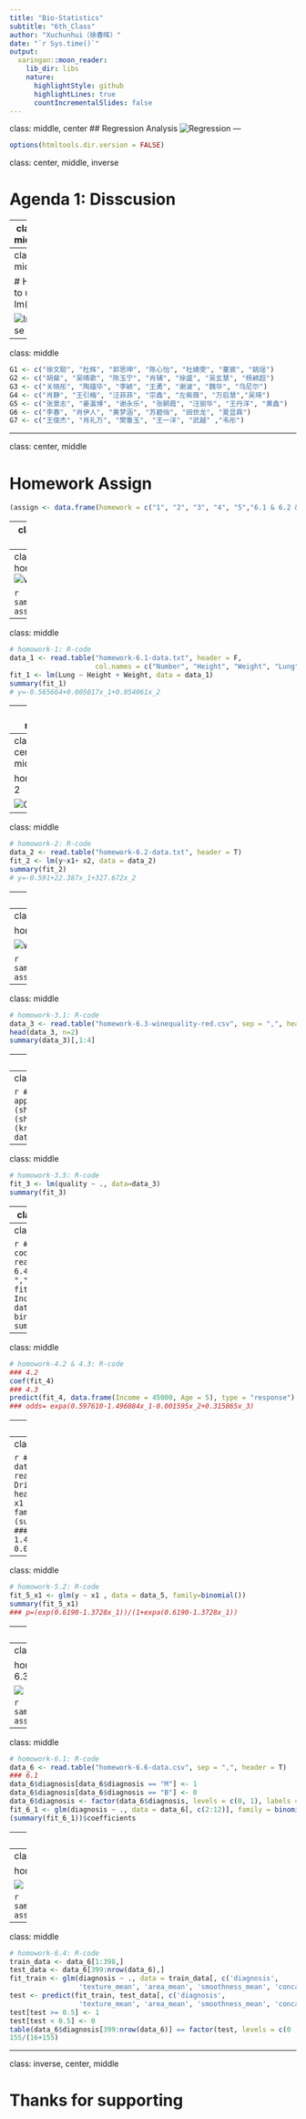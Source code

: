 ```yaml
---
title: "Bio-Statistics"
subtitle: "6th_Class"
author: "Xuchunhui（徐春晖）"
date: "`r Sys.time()`"
output:
  xaringan::moon_reader:
    lib_dir: libs
    nature:
      highlightStyle: github
      highlightLines: true
      countIncrementalSlides: false
---
```

class: middle, center
## Regression Analysis
![Regression](regression-analysis-thumb.jpg)
---

```r
options(htmltools.dir.version = FALSE)
```

class: center, middle, inverse

# Agenda 1: Disscusion

---
class: middle

# How to use lm()

![lm_use](lm-1.PNG)

---
class: middle

# How to use lm()

![lm_use](lm-2.PNG)

---
class:  middle


```r

G1 <- c("徐文聪", "杜辉", "郭思坤", "陈心怡", "杜婧雯", "董宸", "姚瑶")
G2 <- c("胡粲", "吴晴歌", "陈玉宁", "肖辅", "徐盛", "吴玄慧", "杨颖超")
G3 <- c("关晓彤", "陶蕴华", "李颖", "王勇", "谢波", "魏华", "乌尼尔")
G4 <- c("肖静", "王引梅", "汪菲菲", "宗鑫", "左紫薇", "万启慧","吴琦")
G5 <- c("张景志", "姜瀛博", "谢永乐", "张朝霞", "汪丽华", "王丹洋", "黄鑫")
G6 <- c("李春", "肖伊人", "黄梦涵", "苏碧俏", "田世龙", "夏显霖")
G7 <- c("王俊杰", "肖礼万", "樊鲁玉", "王一洋", "武越" ,"韦彤")
```

---

class:  center, middle

# Homework Assign

```r

(assign <- data.frame(homework = c("1", "2", "3", "4", "5","6.1 & 6.2 & 6.3", "6.4"), group = sample(1:7)))

```

---
class: center, middle, inverse

# Agenda 2: Report

---
class: center, middle
homowork-1
![vital capacity](https://lunginstitute.com/wp-content/uploads/2016/03/SoCanLungFunctionBeImproved.jpg)

```r
sample(get(paste0("G", assign$group[1])),1)
```

---
class: middle

```r
# homowork-1: R-code
data_1 <- read.table("homework-6.1-data.txt", header = F, 
                     col.names = c("Number", "Height", "Weight", "Lung"))
fit_1 <- lm(Lung ~ Height + Weight, data = data_1)
summary(fit_1)
# y=-0.565664+0.005017x_1+0.054061x_2
```

---
class: middle

homowork-1: R-code

```r
# homowork-1: R-code
# library(car)
# scatterplotMatrix(data_1[2:4])
par(mfrow= c(2,2))
plot(fit_1)

```

---
class: center, middle

homowork-2

![Growth](fa967463b1292d2fc83ea68676e2b177--farm-humor-life-humor.jpg)
```r
sample(get(paste0("G", assign$group[2])),1)
```

---
class: middle

```r
# homowork-2: R-code
data_2 <- read.table("homework-6.2-data.txt", header = T)
fit_2 <- lm(y~x1+ x2, data = data_2)
summary(fit_2)
# y=-0.591+22.387x_1+327.672x_2
```

---
class: middle

```r
# homowork-2: R-code
par(mfrow= c(2,2))
plot(fit_2)
confint(fit_2, level=0.95)
```

---
class: center, middle

homowork-3

![wine](https://www.pourrichardswine.com/sites/default/files/styles/contentimage/public/Nosing%20wine%20cartoon.jpg?itok=1xCFZfI5)

```r
sample(get(paste0("G", assign$group[3])),1)
```

---
class: middle

```r
# homowork-3.1: R-code
data_3 <- read.table("homework-6.3-winequality-red.csv", sep = ",", header = T)
head(data_3, n=2)
summary(data_3)[,1:4]
```


---
class: middle

```r
# homowork-3.2: R-code
par(mfrow=c(1,2))
hist(data_3$fixed.acidity, 
     main="the distribution of fixed acidity",xlab="volatile.acidity")
plot(data_3$quality,data_3$volatile.acidity,
     main="quality vs volatile acidity",xlab="quality",ylab="volatile.acidity")
```

---
class: middle

```r
# homowork-3.3 & 3.4: R-code
apply(data_3,2,function(x)cor(x,data_3$quality))
(shapiro.test(data_3$alcohol))$p.value
(shapiro.test(data_3$quality))$p.value
(kruskal.test(data_3$alcohol ~ data_3$quality))$p.value
```

---
class: middle

```r
# homowork-3.5: R-code
fit_3 <- lm(quality ~ ., data=data_3)
summary(fit_3)
```

---
class: center, middle

homowork-4

![](http://clipart-library.com/images/8i65GBdBT.png)

```r
sample(get(paste0("G", assign$group[4])),1)
```

---
class: middle

```r
# homowork-4.1: R-code
data_4 <- read.table("homework-6.4-data.txt", sep = ",", header = T)
fit_4 <- glm(y~ Income + Age, data = data_4, family = binomial())
summary(fit_4)
```

---
class: middle

```r
# homowork-4.2 & 4.3: R-code
### 4.2
coef(fit_4)
### 4.3
predict(fit_4, data.frame(Income = 45000, Age = 5), type = "response")
### odds= expa(0.597610-1.496084x_1-0.001595x_2+0.315865x_3)
```

---
class: center, middle

homowork-5

![](https://m.media-amazon.com/images/M/MV5BYzU4NTU1YWUtNDkwNC00NGViLWFmMmUtY2Q1NmVkZDUwNjIyXkEyXkFqcGdeQXVyNTAyODkwOQ@@._V1_.jpg)

```r
sample(get(paste0("G", assign$group[5])),1)
```


---
class: middle

```r
# homowork-5.1: R-code
data_5 <- read.table("homework-6.5-Drivers.csv", sep = ",", header = T)
fit_5 <- glm(y ~ x1 + x2 + x3, data = data_5, family=binomial())
(summary(fit_5))$coefficients
### odds=exp(0.597610-1.496084x_1-0.001595x_2+0.315865x_3)
```

---
class: middle

```r
# homowork-5.2: R-code
fit_5_x1 <- glm(y ~ x1 , data = data_5, family=binomial())
summary(fit_5_x1)
### p=(exp(0.6190-1.3728x_1))/(1+expa(0.6190-1.3728x_1))
```

---
class: middle

```r
# homowork-5.3: R-code
predict(fit_5_x1, data.frame(x1 = c(0, 1)), type = "response")
```

---
class: center, middle

homowork-6.1 & 6.2 & 6.3

![](https://media0.giphy.com/media/emIVSAPM4th6M/giphy.gif)

```r
sample(get(paste0("G", assign$group[6])),1)
```

---
class: middle

```r
# homowork-6.1: R-code
data_6 <- read.table("homework-6.6-data.csv", sep = ",", header = T)
### 6.1
data_6$diagnosis[data_6$diagnosis == "M"] <- 1
data_6$diagnosis[data_6$diagnosis == "B"] <- 0
data_6$diagnosis <- factor(data_6$diagnosis, levels = c(0, 1), labels = c("B", "M"))
fit_6_1 <- glm(diagnosis ~ ., data = data_6[, c(2:12)], family = binomial())
(summary(fit_6_1))$coefficients
```

---
class: middle

```r
# homowork-6.2 & 6.3: R-code
### 6.2
fit_6_2 <- glm(diagnosis ~ ., data = data_6[, c('diagnosis' ,'texture_mean','area_mean','smoothness_mean','concave.points_mean')], family = binomial())
(summary(fit_6_2))$coefficients
### 6.3
anova(fit_6_1, fit_6_2, test="Chisq")
```


---
class: center, middle

homowork-6.4

![](https://media0.giphy.com/media/emIVSAPM4th6M/giphy.gif)

```r
sample(get(paste0("G", assign$group[7])),1)
```

---
class: middle

```r
# homowork-6.4: R-code
train_data <- data_6[1:398,]
test_data <- data_6[399:nrow(data_6),]
fit_train <- glm(diagnosis ~ ., data = train_data[, c('diagnosis',
                 'texture_mean', 'area_mean', 'smoothness_mean', 'concave.points_mean')], family = binomial())
test <- predict(fit_train, test_data[, c('diagnosis',
                 'texture_mean', 'area_mean', 'smoothness_mean', 'concave.points_mean')], type = "response")
test[test >= 0.5] <- 1
test[test < 0.5] <- 0
table(data_6$diagnosis[399:nrow(data_6)] == factor(test, levels = c(0 , 1), labels = c("B", "M")))
155/(16+155)
```

---
class: inverse, center, middle

# Thanks for supporting

